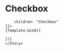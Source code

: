 

<Meta title="components/Checkbox" component={Checkbox} />


# Checkbox

<Canvas>
    <Story
    name="rere"
    args={{
       
        children: "Checkbox"
    }}>
    {Template.bind({
        
    })}
    </Story>
</Canvas>
